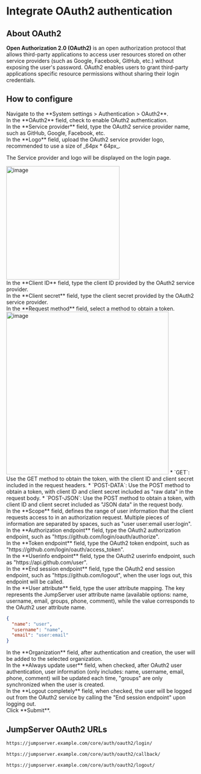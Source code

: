 # Integrate OAuth2 authentication <Icon name="xpack"/>

## About OAuth2
**Open Authorization 2.0 (OAuth2)** is an open authorization protocol that allows third-party applications to access user resources stored on other service providers (such as Google, Facebook, GitHub, etc.) without exposing the user's password. OAuth2 enables users to grant third-party applications specific resource permissions without sharing their login credentials.

## How to configure
<Steps>

<div>
<Nav name="system-settings" />
</div>

<div>
Navigate to the **System settings > Authentication > OAuth2**.
</div>

<div>
In the **OAuth2** field, check to enable OAuth2 authentication.
</div>

<div>
In the **Service provider** field, type the OAuth2 service provider name, such as GitHub, Google, Facebook, etc.
</div>

<div>
In the **Logo** field, upload the OAuth2 service provider logo, recommended to use a size of _64px * 64px_.

The Service provider and logo will be displayed on the login page.

<img src="/images/docs/admin-guides/system-settings/auth/oauth2-login-page.png" alt="image" width="300"/>
</div>

<div>
In the **Client ID** field, type the client ID provided by the OAuth2 service provider.
</div>

<div>
In the **Client secret** field, type the client secret provided by the OAuth2 service provider.
</div>

<div>
In the **Request method** field, select a method to obtain a token.
<img src="/images/docs/admin-guides/system-settings/auth/oauth2-request-method.png" alt="image" width="430"/>
* `GET`: Use the GET method to obtain the token, with the client ID and client secret included in the request headers.
* `POST-DATA`: Use the POST method to obtain a token, with client ID and client secret included as "raw data" in the request body.
* `POST-JSON`: Use the POST method to obtain a token, with client ID and client secret included as "JSON data" in the request body.
</div>

<div>
In the **Scope** field, defines the range of user information that the client requests access to in an authorization request. Multiple pieces of information are separated by spaces, such as "user user:email user:login".
</div>

<div>
In the **Authorization endpoint** field, type the OAuth2 authorization endpoint, such as "https://&#8203;github.com/login/oauth/authorize".
</div>

<div>
In the **Token endpoint** field, type the OAuth2 token endpoint, such as "https://&#8203;github.com/login/oauth/access_token".
</div>

<div>
In the **Userinfo endpoint** field, type the OAuth2 userinfo endpoint, such as "https://&#8203;api.github.com/user".
</div>

<div>
In the **End session endpoint** field, type the OAuth2 end session endpoint, such as "https://&#8203;github.com/logout", when the user logs out, this endpoint will be called.
</div>

<div>
In the **User attribute** field, type the user attribute mapping. The key represents the JumpServer user attribute name (available options: name, username, email, groups, phone, comment), while the value corresponds to the OAuth2 user attribute name.

```json copy=true filename="OAuth2 User Attribute Example"
{
  "name": "user",
  "username": "name",
  "email": "user:email"
}
```
</div>

<div>
In the **Organization** field, after authentication and creation, the user will be added to the selected organization.
</div>

<div>
In the **Always update user** field, when checked, after OAuth2 user authentication, user information (only includes: name, username, email, phone, comment) will be updated each time, "groups" are only synchronized when the user is created.
</div>

<div>
In the **Logout completely** field, when checked, the user will be logged out from the OAuth2 service by calling the "End session endpoint" upon logging out.
</div>

<div>
Click **Submit**.
</div>

</Steps>

## JumpServer OAuth2 URLs

```md filename="Login URL"
https://jumpserver.example.com/core/auth/oauth2/login/
```

```md filename="Login Success Callback URL"
https://jumpserver.example.com/core/auth/oauth2/callback/
```

```md filename="Logout URL"
https://jumpserver.example.com/core/auth/oauth2/logout/
```

